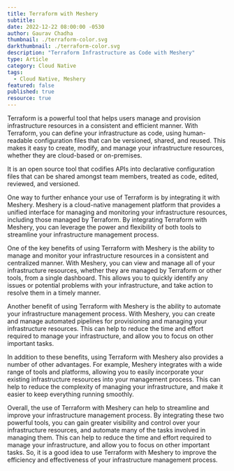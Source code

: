 ```yaml
---
title: Terraform with Meshery
subtitle:
date: 2022-12-22 08:00:00 -0530
author: Gaurav Chadha
thumbnail: ./terraform-color.svg
darkthumbnail: ./terraform-color.svg
description: "Terraform Infrastructure as Code with Meshery"
type: Article
category: Cloud Native
tags:
  - Cloud Native, Meshery
featured: false
published: true
resource: true
---
```



<ResourcesWrapper>
<p>
    Terraform is a powerful tool that helps users manage and provision infrastructure resources in a consistent and efficient manner. With Terraform, you can define your infrastructure as code, using human-readable configuration files that can be versioned, shared, and reused. This makes it easy to create, modify, and manage your infrastructure resources, whether they are cloud-based or on-premises.
</p>
<div class="intro">
  <p>
     It is an open source tool that codifies APIs into declarative configuration files that can be shared amongst team members, treated as code, edited, reviewed, and versioned.
  </p>
</div>

<p>
  One way to further enhance your use of Terraform is by integrating it with
  Meshery. Meshery is a cloud-native management platform that provides a unified
  interface for managing and monitoring your infrastructure resources, including
  those managed by Terraform. By integrating Terraform with Meshery, you can
  leverage the power and flexibility of both tools to streamline your
  infrastructure management process.
</p>

<p>
  One of the key benefits of using Terraform with Meshery is the ability to
  manage and monitor your infrastructure resources in a consistent and
  centralized manner. With Meshery, you can view and manage all of your
  infrastructure resources, whether they are managed by Terraform or other
  tools, from a single dashboard. This allows you to quickly identify any issues
  or potential problems with your infrastructure, and take action to resolve
  them in a timely manner.
</p>

<p>
  Another benefit of using Terraform with Meshery is the ability to automate
  your infrastructure management process. With Meshery, you can create and
  manage automated pipelines for provisioning and managing your infrastructure
  resources. This can help to reduce the time and effort required to manage your
  infrastructure, and allow you to focus on other important tasks.
</p>

<p>
  In addition to these benefits, using Terraform with Meshery also provides a
  number of other advantages. For example, Meshery integrates with a wide range
  of tools and platforms, allowing you to easily incorporate your existing
  infrastructure resources into your management process. This can help to reduce
  the complexity of managing your infrastructure, and make it easier to keep
  everything running smoothly.
</p>

<p>
  Overall, the use of Terraform with Meshery can help to streamline and improve
  your infrastructure management process. By integrating these two powerful
  tools, you can gain greater visibility and control over your infrastructure
  resources, and automate many of the tasks involved in managing them. This can
  help to reduce the time and effort required to manage your infrastructure, and
  allow you to focus on other important tasks. So, it is a good idea to use
  Terraform with Meshery to improve the efficiency and effectiveness of your
  infrastructure management process.
</p>

</ResourcesWrapper>
